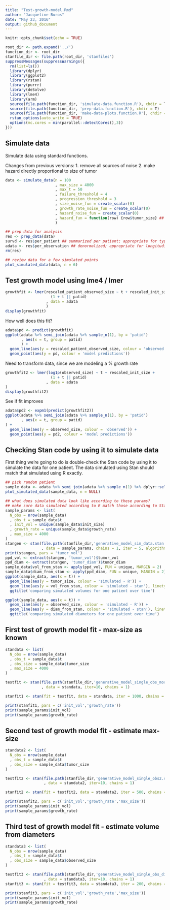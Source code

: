 ```yaml
---
title: "Test-growth-model.Rmd"
author: "Jacqueline Buros"
date: "May 23, 2016"
output: github_document
---
```


```r
knitr::opts_chunk$set(echo = TRUE)
```

```r
root_dir <- path.expand('../')
function_dir <- root_dir
stanfile_dir <- file.path(root_dir, 'stanfiles')
suppressMessages(suppressWarnings({
  rm(list=ls())
  library(dplyr)
  library(ggplot2)
  library(rstan)
  library(purrr)
  library(deSolve)
  library(lme4)
  library(arm)
  source(file.path(function_dir, 'simulate-data.function.R'), chdir = T)
  source(file.path(function_dir, 'prep-data.function.R'), chdir = T)
  source(file.path(function_dir, 'make-data-plots.function.R'), chdir = T)
  rstan_options(auto_write = TRUE)
  options(mc.cores = min(parallel::detectCores(),3))
}))
```


## Simulate data

Simulate data using standard functions.

Changes from previous versions:
    1. remove all sources of noise
    2. make hazard directly proportional to size of tumor

```r
data <- simulate_data(n = 100
                      , max_size = 4000
                      , max_t = 50
                      , failure_threshold = 4
                      , progression_threshold = 3
                      , size_noise_fun = create_scalar(0)
                      , growth_rate_noise_fun = create_scalar(0)
                      , hazard_noise_fun = create_scalar(0)
                      , hazard_fun = function(row) {row$tumor_size} ## for now, hazard proportional to size
                      )

## prep data for analysis
res <- prep_data(data) 
survd <- res$per_patient ## summarized per patient; appropriate for typical survival analysis
adata <- res$per_observation ## denormalized; appropriate for longitudinal analysis
rm(res)

## review data for a few simulated points
plot_simulated_data(data, n = 6)
```

## Test growth model using lme4 / lmer

```r
growthfit <- lmer(rescaled_patient_observed_size ~ t + rescaled_init_size + 
                    (1 + t || patid)
                  , data = adata
                  )
display(growthfit)        
```

How well does this fit?

```r
adata$pd <- predict(growthfit)
ggplot(adata %>% semi_join(adata %>% sample_n(1), by = 'patid')
       , aes(x = t, group = patid)
       ) +
  geom_line(aes(y = rescaled_patient_observed_size, colour = 'observed')) + 
  geom_point(aes(y = pd, colour = 'model predictions'))
```

Need to transform data, since we are modeling a % growth rate

```r
growthfit2 <- lmer(log1p(observed_size) ~ t + rescaled_init_size + 
                    (1 + t || patid)
                  , data = adata
)
display(growthfit2)
```

See if fit improves

```r
adata$pd2 <- expm1(predict(growthfit2))
ggplot(adata %>% semi_join(adata %>% sample_n(1), by = 'patid')
       , aes(x = t, group = patid)
) +
  geom_line(aes(y = observed_size, colour = 'observed')) + 
  geom_point(aes(y = pd2, colour = 'model predictions'))
```

## Checking Stan code by using it to simulate data

First thing we're going to do is double-check the Stan code by using it to simulate the 
data for one patient. The data simulated using Stan should match that simulated using R exactly.

```r
## pick random patient
sample_data <- adata %>% semi_join(adata %>% sample_n(1) %>% dplyr::select(patid), by = 'patid')
plot_simulated_data(sample_data, n = NULL)

## what does simulated data look like according to these params?
## make sure data simulated according to R match those according to Stan
sample_params <- list(
  N_obs = nrow(sample_data)
  , obs_t = sample_data$t
  , init_vol = unique(sample_data$init_size)
  , growth_rate = unique(sample_data$growth_rate)
  , max_size = 4000
)
stangen <- stan(file.path(stanfile_dir,'generative_model_sim_data.stan')
                , data = sample_params, chains = 1, iter = 5, algorithm = 'Fixed_param')
print(stangen, pars = 'tumor_vol')
ppd_vol <- extract(stangen, 'tumor_vol')$tumor_vol
ppd_diam <- extract(stangen, 'tumor_diam')$tumor_diam
sample_data$vol_from_stan <- apply(ppd_vol, FUN = unique, MARGIN = 2)
sample_data$diam_from_stan <- apply(ppd_diam, FUN = unique, MARGIN = 2)
ggplot(sample_data, aes(x = t)) + 
  geom_line(aes(y = tumor_size, colour = 'simulated - R')) + 
  geom_line(aes(y = vol_from_stan, colour = 'simulated - stan'), linetype = 'dashed') +
  ggtitle('comparing simulated volumes for one patient over time')

ggplot(sample_data, aes(x = t)) + 
  geom_line(aes(y = observed_size, colour = 'simulated - R')) + 
  geom_line(aes(y = diam_from_stan, colour = 'simulated - stan'), linetype = 'dashed') +
  ggtitle('comparing simulated diameters for one patient over time')
```


## First test of growth model fit - max-size as known

```r
standata <- list(
  N_obs = nrow(sample_data)
  , obs_t = sample_data$t
  , obs_size = sample_data$tumor_size
  , max_size = 4000
)

testfit <- stan(file.path(stanfile_dir,'generative_model_single_obs_more_params.stan')
                , data = standata, iter=10, chains = 1)

stanfit1 <- stan(fit = testfit, data = standata, iter = 1000, chains = 3)

print(stanfit1, pars = c('init_vol','growth_rate'))
print(sample_params$init_vol)
print(sample_params$growth_rate)
```

## Second test of growth model fit - estimate max-size

```r
standata2 <- list(
  N_obs = nrow(sample_data)
  , obs_t = sample_data$t
  , obs_size = sample_data$tumor_size
)

testfit2 <- stan(file.path(stanfile_dir,'generative_model_single_obs2.stan')
                 , data = standata2, iter=10, chains = 1)

stanfit2 <- stan(fit = testfit2, data = standata2, iter = 500, chains = 3)

print(stanfit2, pars = c('init_vol','growth_rate','max_size'))
print(sample_params$init_vol)
print(sample_params$growth_rate)
```

## Third test of growth model fit - estimate volume from diameters

```r
standata3 <- list(
  N_obs = nrow(sample_data)
  , obs_t = sample_data$t
  , obs_size = sample_data$observed_size
)

testfit3 <- stan(file.path(stanfile_dir,'generative_model_single_obs_diam.stan')
                 , data = standata3, iter=10, chains = 1)
stanfit3 <- stan(fit = testfit3, data = standata3, iter = 200, chains = 3)

print(stanfit3, pars = c('init_vol','growth_rate','max_size'))
print(sample_params$init_vol)
print(sample_params$growth_rate)
```


